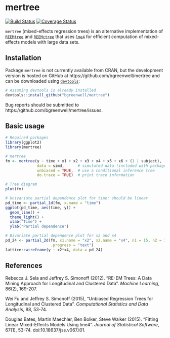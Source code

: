 # mertree

[![Build Status](https://travis-ci.org/bgreenwell/mertree.svg?branch=master)](https://travis-ci.org/bgreenwell/mertree)
[![Coverage Status](https://img.shields.io/codecov/c/github/bgreenwell/mertree.svg)](https://codecov.io/github/bgreenwell/mertree?branch=master)

`mertree` (mixed-effects regression trees) is an alternative implementation of [`REEMtree`](http://pages.stern.nyu.edu/~jsimonof/REEMtree/) and [`REEMctree`](http://people.stern.nyu.edu/jsimonof/unbiasedREEM/) that uses [`lme4`](https://cran.r-project.org/web/packages/lme4/index.html) for efficient computation of mixed-effects models with large data sets.

## Installation
Package `mertree` is not currently available from CRAN, but the development version is hosted on GitHub at https://github.com/bgreenwell/mertree and can be downloaded using [`devtools`](https://github.com/hadley/devtools):
```r
# Assuming devtools is already installed
devtools::install_github("bgreenwell/mertree")
```
Bug reports should be submitted to https://github.com/bgreenwell/mertree/issues.

## Basic usage

```r
# Required packages
library(ggplot2)
library(mertree)

# mertree
fm <- mertree(y ~ time + x1 + x2 + x3 + x4 + x5 + x6 + (1 | subject), 
              data = simd,      # simulated data (included with package)
              unbiased = TRUE,  # use a conditional inference tree
              do.trace = TRUE)  # print trace information

# Tree diagram
plot(fm)

# Univariate partial dependence plot for time: should be linear
pd_time <- partial_1d(fm, x.name = "time")
ggplot(pd_time, aes(time, y)) +
  geom_line() +
  theme_light() +
  xlab("Time") +
  ylab("Partial dependence")

# Bivariate partial dependence plot for x2 and x4
pd_24 <- partial_2d(fm, x1.name = "x2", x2.name = "x4", n1 = 15, n2 = 15, 
                    .progress = "text")
lattice::wireframe(y ~ x2*x4, data = pd_24)
```

## References

Rebecca J. Sela and Jeffrey S. Simonoff (2012). "RE-EM Trees: A Data Mining Approach for Longitudinal and Clustered Data". _Machine Learning_, 86(2), 169-207.

Wei Fu and Jeffrey S. Simonoff (2015), "Unbiased Regression Trees for Longitudinal and Clustered Data". _Computational Statistics and Data Analysis_, 88, 53-74.

Douglas Bates, Martin Maechler, Ben Bolker, Steve Walker (2015). "Fitting Linear Mixed-Effects Models Using lme4". _Journal of Statistical Software_, 67(1), 53-74. doi:10.18637/jss.v067.i01.


